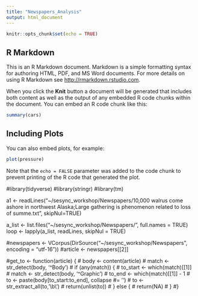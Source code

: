 ```yaml
---
title: "Newspapers_Analysis"
output: html_document
---
```


```r
knitr::opts_chunk$set(echo = TRUE)
```

## R Markdown

This is an R Markdown document. Markdown is a simple formatting syntax for authoring HTML, PDF, and MS Word documents. For more details on using R Markdown see <http://rmarkdown.rstudio.com>.

When you click the **Knit** button a document will be generated that includes both content as well as the output of any embedded R code chunks within the document. You can embed an R code chunk like this:

```r
summary(cars)
```

## Including Plots

You can also embed plots, for example:

```r
plot(pressure)
```

Note that the `echo = FALSE` parameter was added to the code chunk to prevent printing of the R code that generated the plot.

#library(tidyverse)
#library(stringr)
#library(tm)

a1 <- readLines("~/sesync_workshop/Newspapers/10,000 walrus come ashore in northwest Alaska;Large gathering is phenomenon related to loss of summe.txt", skipNul=TRUE)

a_list <- list.files("~/sesync_workshop/Newspapers/", full.names = TRUE)
loop <- lapply(a_list, readLines, skipNul = TRUE)


#newspapers <- VCorpus(DirSource("~/sesync_workshop/Newspapers", encoding = "utf-16"))
#article <- newspapers[[2]]

#get_to <- function(article) {
#  body <- content(article)
#  match <- str_detect(body, '^Body')
#  if (any(match)) {
#    to_start <- which(match)[[1]]
#    match <- str_detect(body, '^Graphic')
#    to_end <- which(match)[[1]] - 1
#    to <- paste(body[to_start:to_end], collapse #= '')
#    to <- str_extract_all(to, '\\b\\')
#    return(unlist(to))
#  } else {
#    return(NA)
#  }
#}